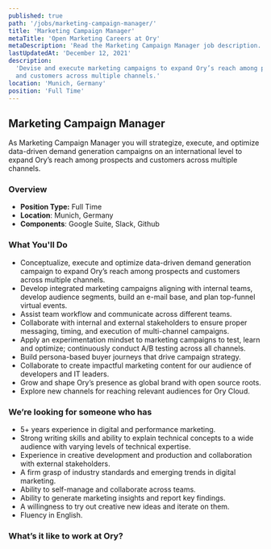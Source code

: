 ```yaml
---
published: true
path: '/jobs/marketing-campaign-manager/'
title: 'Marketing Campaign Manager'
metaTitle: 'Open Marketing Careers at Ory'
metaDescription: 'Read the Marketing Campaign Manager job description.'
lastUpdatedAt: 'December 12, 2021'
description:
  'Devise and execute marketing campaigns to expand Ory’s reach among prospects
  and customers across multiple channels.'
location: 'Munich, Germany'
position: 'Full Time'
---
```



## Marketing Campaign Manager

<About />

As Marketing Campaign Manager you will strategize, execute, and optimize data-driven demand generation campaigns on an international level to expand Ory’s reach among prospects and customers across multiple channels.

### Overview

- **Position Type:** Full Time
- **Location**: Munich, Germany
- **Components**: Google Suite, Slack, Github

### What You'll Do

- Conceptualize, execute and optimize data-driven demand generation campaign to expand Ory’s reach among
  prospects and customers across multiple channels.
- Develop integrated marketing campaigns aligning with internal teams, develop audience segments, build an e-mail base, and plan top-funnel virtual events.
- Assist team workflow and communicate across different teams.
- Collaborate with internal and external stakeholders to ensure proper messaging, timing, and execution of multi-channel campaigns.
- Apply an experimentation mindset to marketing campaigns to test, learn and optimize; continuously conduct A/B testing across all channels.
- Build persona-based buyer journeys that drive campaign strategy.
- Collaborate to create impactful marketing content for our audience of developers and IT leaders.
- Grow and shape Ory’s presence as global brand with open source roots.
- Explore new channels for reaching relevant audiences for Ory Cloud.

### We’re looking for someone who has

- 5+ years experience in digital and performance marketing.
- Strong writing skills and ability to explain technical concepts to a wide audience with varying levels of technical expertise.
- Experience in creative development and production and collaboration with external stakeholders.
- A firm grasp of industry standards and emerging trends in digital marketing.
- Ability to self-manage and collaborate across teams.
- Ability to generate marketing insights and report key findings.
- A willingness to try out creative new ideas and iterate on them.
- Fluency in English.

### What’s it like to work at Ory?

<WorkAtOry />
